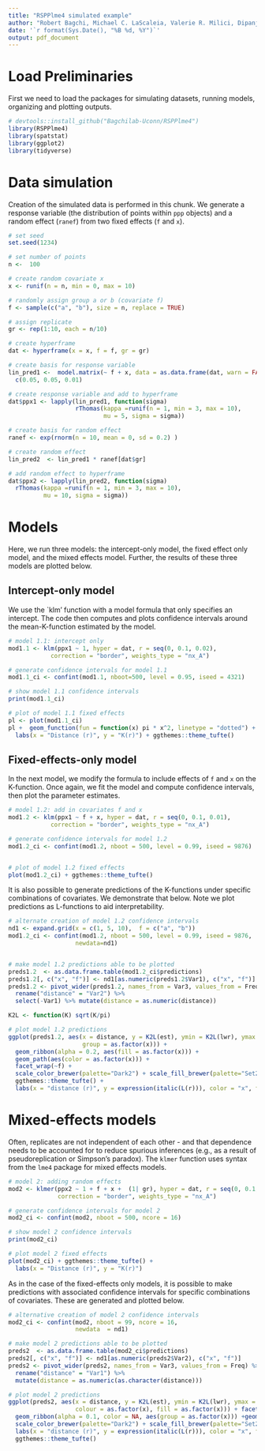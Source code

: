 ```yaml
---
title: "RSPPlme4 simulated example"
author: "Robert Bagchi, Michael C. LaScaleia, Valerie R. Milici, Dipanjana Dalui"
date: '`r format(Sys.Date(), "%B %d, %Y")`'
output: pdf_document
---
```

# Load Preliminaries

First we need to load the packages for simulating datasets, running models, organizing and plotting outputs.

```r
# devtools::install_github("Bagchilab-Uconn/RSPPlme4")
library(RSPPlme4)
library(spatstat)
library(ggplot2)
library(tidyverse)

```

# Data simulation

Creation of the simulated data is performed in this chunk. We generate a response variable (the distribution of points within `ppp` objects) and a random effect (`ranef`) from two fixed effects (`f` and `x`).

```r
# set seed
set.seed(1234)

# set number of points
n <-  100

# create random covariate x
x <- runif(n = n, min = 0, max = 10)

# randomly assign group a or b (covariate f)
f <- sample(c("a", "b"), size = n, replace = TRUE)

# assign replicate
gr <- rep(1:10, each = n/10)

# create hyperframe
dat <- hyperframe(x = x, f = f, gr = gr)

# create basis for response variable
lin_pred1 <-  model.matrix(~ f + x, data = as.data.frame(dat, warn = FALSE)) %*%
  c(0.05, 0.05, 0.01)

# create response variable and add to hyperframe
dat$ppx1 <- lapply(lin_pred1, function(sigma)
                   rThomas(kappa =runif(n = 1, min = 3, max = 10),
                           mu = 5, sigma = sigma))

# create basis for random effect
ranef <- exp(rnorm(n = 10, mean = 0, sd = 0.2) )

# create random effect
lin_pred2  <- lin_pred1 * ranef[dat$gr]

# add random effect to hyperframe
dat$ppx2 <- lapply(lin_pred2, function(sigma)
  rThomas(kappa =runif(n = 1, min = 3, max = 10),
          mu = 10, sigma = sigma))
```

# Models

Here, we run three models: the intercept-only model, the fixed effect only model, and the mixed effects model. Further, the results of these three models are plotted below.

## Intercept-only model

We use the `klm' function with a model formula that only specifies an intercept. The code then computes and plots confidence intervals around the mean-K-function estimated by the model.

```r

# model 1.1: intercept only
mod1.1 <- klm(ppx1 ~ 1, hyper = dat, r = seq(0, 0.1, 0.02), 
            correction = "border", weights_type = "nx_A")

# generate confidence intervals for model 1.1
mod1.1_ci <- confint(mod1.1, nboot=500, level = 0.95, iseed = 4321)

# show model 1.1 confidence intervals
print(mod1.1_ci)

# plot of model 1.1 fixed effects
pl <- plot(mod1.1_ci) 
pl +  geom_function(fun = function(x) pi * x^2, linetype = "dotted") + 
  labs(x = "Distance (r)", y = "K(r)") + ggthemes::theme_tufte() 

```


## Fixed-effects-only model

In the next model, we modify the formula to include effects of `f` and `x` on the K-function. Once again, we fit the model and compute confidence intervals, then plot the parameter estimates.

```r

# model 1.2: add in covariates f and x
mod1.2 <- klm(ppx1 ~ f + x, hyper = dat, r = seq(0, 0.1, 0.01),
            correction = "border", weights_type = "nx_A")

# generate confidence intervals for model 1.2
mod1.2_ci <- confint(mod1.2, nboot = 500, level = 0.99, iseed = 9876) 


# plot of model 1.2 fixed effects
plot(mod1.2_ci) + ggthemes::theme_tufte() 
```

It is also possible to generate predictions of the K-functions under specific combinations of covariates. We demonstrate that below. Note we plot predictions as L-functions to aid interpretability.

```r
# alternate creation of model 1.2 confidence intervals
nd1 <- expand.grid(x = c(1, 5, 10),  f = c("a", "b"))
mod1.2_ci <- confint(mod1.2, nboot = 500, level = 0.99, iseed = 9876, 
                   newdata=nd1) 


# make model 1.2 predictions able to be plotted
preds1.2  <- as.data.frame.table(mod1.2_ci$predictions)
preds1.2[, c("x", "f")] <- nd1[as.numeric(preds1.2$Var1), c("x", "f")]
preds1.2 <- pivot_wider(preds1.2, names_from = Var3, values_from = Freq) %>%
  rename("distance" = "Var2") %>%
  select(-Var1) %>% mutate(distance = as.numeric(distance))

K2L <- function(K) sqrt(K/pi)

# plot model 1.2 predictions
ggplot(preds1.2, aes(x = distance, y = K2L(est), ymin = K2L(lwr), ymax =K2L(upr), 
                     group = as.factor(x))) +
  geom_ribbon(alpha = 0.2, aes(fill = as.factor(x))) + 
  geom_path(aes(color = as.factor(x))) +
  facet_wrap(~f) + 
  scale_color_brewer(palette="Dark2") + scale_fill_brewer(palette="Set2") +
  ggthemes::theme_tufte() +
  labs(x = "distance (r)", y = expression(italic(L(r))), color = "x", fill = "x")
```


# Mixed-effects models

Often, replicates are not independent of each other - and that dependence needs to be accounted for to reduce spurious inferences (e.g., as a result of pseudoreplication or Simpson's paradox). The `klmer` function uses syntax from the `lme4` package for mixed effects models.


```r
# model 2: adding random effects
mod2 <- klmer(ppx2 ~ 1 + f + x +  (1| gr), hyper = dat, r = seq(0, 0.1, 0.01),
              correction = "border", weights_type = "nx_A")

# generate confidence intervals for model 2
mod2_ci <- confint(mod2, nboot = 500, ncore = 16)

# show model 2 confidence intervals
print(mod2_ci)  

# plot model 2 fixed effects
plot(mod2_ci) + ggthemes::theme_tufte() +
  labs(x = "Distance (r)", y = "K(r)")
```


As in the case of the fixed-effects only models, it is possible to make predictions with associated confidence intervals for specific combinations of covariates. These are generated and plotted below. 


```r

# alternative creation of model 2 confidence intervals
mod2_ci <- confint(mod2, nboot = 99, ncore = 16, 
                   newdata  = nd1)

# make model 2 predictions able to be plotted
preds2  <- as.data.frame.table(mod2_ci$predictions)
preds2[, c("x", "f")] <- nd1[as.numeric(preds2$Var2), c("x", "f")]
preds2 <- pivot_wider(preds2, names_from = Var3, values_from = Freq) %>%
  rename("distance" = "Var1") %>%
  mutate(distance = as.numeric(as.character(distance)))

# plot model 2 predictions
ggplot(preds2, aes(x = distance, y = K2L(est), ymin = K2L(lwr), ymax = K2L(upr), 
                   colour = as.factor(x), fill = as.factor(x))) + facet_wrap(~f) + 
  geom_ribbon(alpha = 0.1, color = NA, aes(group = as.factor(x))) +geom_path() +
  scale_color_brewer(palette="Dark2") + scale_fill_brewer(palette="Set2") +
  labs(x = "distance (r)", y = expression(italic(L(r))), color = "x", fill = "x") +
  ggthemes::theme_tufte() 

```

